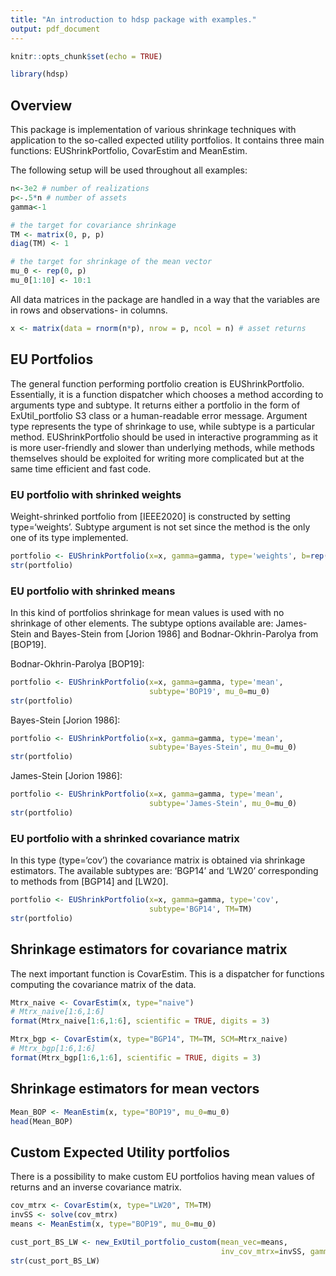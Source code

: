 ```yaml
---
title: "An introduction to hdsp package with examples."
output: pdf_document
---
```


```r
knitr::opts_chunk$set(echo = TRUE)
```

```r
library(hdsp)
```

## Overview
This package is implementation of various shrinkage techniques with application to the so-called expected utility portfolios. It contains three main functions: EUShrinkPortfolio, CovarEstim and MeanEstim. 

The following setup will be used throughout all examples:
```r

n<-3e2 # number of realizations
p<-.5*n # number of assets
gamma<-1

# the target for covariance shrinkage
TM <- matrix(0, p, p) 
diag(TM) <- 1

# the target for shrinkage of the mean vector
mu_0 <- rep(0, p)
mu_0[1:10] <- 10:1
```

All data matrices in the package are handled in a way that the variables are in rows and observations- in columns.
```r
x <- matrix(data = rnorm(n*p), nrow = p, ncol = n) # asset returns
```

## EU Portfolios
The general function performing portfolio creation is EUShrinkPortfolio. Essentially, it is a function dispatcher which chooses a method according to arguments type and subtype. It returns either a portfolio in the form of ExUtil_portfolio S3 class or a human-readable error message. Argument type represents the type of shrinkage to use, while subtype is a particular method. EUShrinkPortfolio should be used in interactive programming as it is more user-friendly and slower than underlying methods, while methods themselves should be exploited for writing more complicated but at the same time efficient and fast code.

### EU portfolio with shrinked weights

Weight-shrinked portfolio from [IEEE2020] is constructed by setting type='weights'. Subtype argument is not set since the method is the only one of its type implemented.
```r
portfolio <- EUShrinkPortfolio(x=x, gamma=gamma, type='weights', b=rep(1/p,p))
str(portfolio)
```

### EU portfolio with shrinked means

In this kind of portfolios shrinkage for mean values is used with no shrinkage of other elements. The subtype options available are: James-Stein and Bayes-Stein from [Jorion 1986] and Bodnar-Okhrin-Parolya from [BOP19].

Bodnar-Okhrin-Parolya [BOP19]:
```r
portfolio <- EUShrinkPortfolio(x=x, gamma=gamma, type='mean', 
                               subtype='BOP19', mu_0=mu_0)
str(portfolio)
```

Bayes-Stein [Jorion 1986]:
```r
portfolio <- EUShrinkPortfolio(x=x, gamma=gamma, type='mean', 
                               subtype='Bayes-Stein', mu_0=mu_0)
str(portfolio)
```

James-Stein [Jorion 1986]:
```r
portfolio <- EUShrinkPortfolio(x=x, gamma=gamma, type='mean', 
                               subtype='James-Stein', mu_0=mu_0)
str(portfolio)
```

### EU portfolio with a shrinked covariance matrix

In this type (type='cov') the covariance matrix is obtained via shrinkage estimators. The available subtypes are: 'BGP14' and 'LW20' corresponding to methods from [BGP14] and [LW20].

```r
portfolio <- EUShrinkPortfolio(x=x, gamma=gamma, type='cov',
                               subtype='BGP14', TM=TM)
str(portfolio)
```


## Shrinkage estimators for covariance matrix
The next important function is CovarEstim. This is a dispatcher for functions computing the covariance matrix of the data.
```r
Mtrx_naive <- CovarEstim(x, type="naive")
# Mtrx_naive[1:6,1:6]
format(Mtrx_naive[1:6,1:6], scientific = TRUE, digits = 3)
```

```r
Mtrx_bgp <- CovarEstim(x, type="BGP14", TM=TM, SCM=Mtrx_naive)
# Mtrx_bgp[1:6,1:6]
format(Mtrx_bgp[1:6,1:6], scientific = TRUE, digits = 3)
```


## Shrinkage estimators for mean vectors

```r
Mean_BOP <- MeanEstim(x, type="BOP19", mu_0=mu_0)
head(Mean_BOP)
```

## Custom Expected Utility portfolios
There is a possibility to make custom EU portfolios having mean values of returns and an inverse covariance matrix.
```r
cov_mtrx <- CovarEstim(x, type="LW20", TM=TM)
invSS <- solve(cov_mtrx)
means <- MeanEstim(x, type="BOP19", mu_0=mu_0)

cust_port_BS_LW <- new_ExUtil_portfolio_custom(mean_vec=means, 
                                               inv_cov_mtrx=invSS, gamma=2)
str(cust_port_BS_LW)
```
